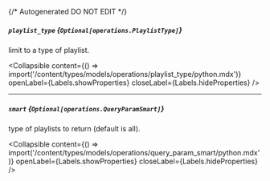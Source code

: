 {/* Autogenerated DO NOT EDIT  */}

##### `playlist_type` *{`Optional[operations.PlaylistType]`}*
limit to a type of playlist.

<Collapsible content={() => import('/content/types/models/operations/playlist_type/python.mdx')} openLabel={Labels.showProperties} closeLabel={Labels.hideProperties} />


---
##### `smart` *{`Optional[operations.QueryParamSmart]`}*
type of playlists to return (default is all).

<Collapsible content={() => import('/content/types/models/operations/query_param_smart/python.mdx')} openLabel={Labels.showProperties} closeLabel={Labels.hideProperties} />



